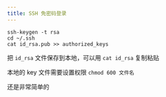 ```yaml
---
title: SSH 免密码登录
---
```


```shell
ssh-keygen -t rsa
cd ~/.ssh
cat id_rsa.pub >> authorized_keys
```

把 `id_rsa` 文件保存到本地，可以用 `cat id_rsa` 复制粘贴

本地的 key 文件需要设置权限 `chmod 600 文件名`

还是非常简单的
